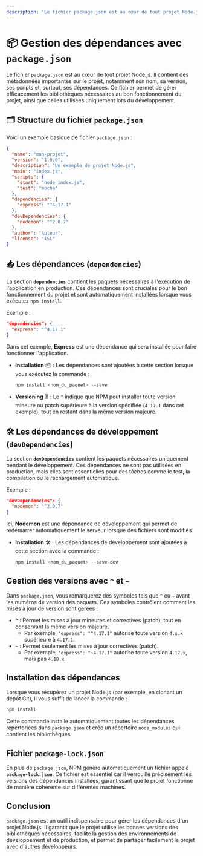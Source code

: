 ```yaml
---
description: "Le fichier package.json est au cœur de tout projet Node.js. Il contient des métadonnées importantes sur le projet, notamment son nom, sa version, ses scripts et, surtout, ses dépendances."
---
```

# 📦 Gestion des dépendances avec `package.json`

Le fichier `package.json` est au cœur de tout projet Node.js. Il contient des métadonnées importantes sur le projet, notamment son nom, sa version, ses scripts et, surtout, ses dépendances. Ce fichier permet de gérer efficacement les bibliothèques nécessaires au bon fonctionnement du projet, ainsi que celles utilisées uniquement lors du développement.

## 🗂️ Structure du fichier `package.json`
Voici un exemple basique de fichier `package.json` :
```json
{
  "name": "mon-projet",
  "version": "1.0.0",
  "description": "Un exemple de projet Node.js",
  "main": "index.js",
  "scripts": {
    "start": "node index.js",
    "test": "mocha"
  },
  "dependencies": {
    "express": "^4.17.1"
  },
  "devDependencies": {
    "nodemon": "^2.0.7"
  },
  "author": "Auteur",
  "license": "ISC"
}
```

## 📥 Les dépendances (`dependencies`)
La section **`dependencies`** contient les paquets nécessaires à l'exécution de l'application en production. Ces dépendances sont cruciales pour le bon fonctionnement du projet et sont automatiquement installées lorsque vous exécutez `npm install`.

Exemple :
```json
"dependencies": {
  "express": "^4.17.1"
}
```
Dans cet exemple, **Express** est une dépendance qui sera installée pour faire fonctionner l'application.

- **Installation** 📦 : Les dépendances sont ajoutées à cette section lorsque vous exécutez la commande :
  ```bash copy
  npm install <nom_du_paquet> --save
  ```
- **Versioning** ⏳ : Le `^` indique que NPM peut installer toute version mineure ou patch supérieure à la version spécifiée (`4.17.1` dans cet exemple), tout en restant dans la même version majeure.

## 🛠️ Les dépendances de développement (`devDependencies`)
La section **`devDependencies`** contient les paquets nécessaires uniquement pendant le développement. Ces dépendances ne sont pas utilisées en production, mais elles sont essentielles pour des tâches comme le test, la compilation ou le rechargement automatique.

Exemple :
```json
"devDependencies": {
  "nodemon": "^2.0.7"
}
```
Ici, **Nodemon** est une dépendance de développement qui permet de redémarrer automatiquement le serveur lorsque des fichiers sont modifiés.

- **Installation** 🛠️ : Les dépendances de développement sont ajoutées à cette section avec la commande :
  ```bash copy
  npm install <nom_du_paquet> --save-dev
  ```

## **Gestion des versions avec `^` et `~`**
Dans `package.json`, vous remarquerez des symboles tels que `^` ou `~` avant les numéros de version des paquets. Ces symboles contrôlent comment les mises à jour de version sont gérées :
- **`^`** : Permet les mises à jour mineures et correctives (patch), tout en conservant la même version majeure.
  - Par exemple, `"express": "^4.17.1"` autorise toute version `4.x.x` supérieure à `4.17.1`.
- **`~`** : Permet seulement les mises à jour correctives (patch).
  - Par exemple, `"express": "~4.17.1"` autorise toute version `4.17.x`, mais pas `4.18.x`.

## **Installation des dépendances**
Lorsque vous récupérez un projet Node.js (par exemple, en clonant un dépôt Git), il vous suffit de lancer la commande :
```bash copy
npm install
```
Cette commande installe automatiquement toutes les dépendances répertoriées dans `package.json` et crée un répertoire `node_modules` qui contient les bibliothèques.

## **Fichier `package-lock.json`**
En plus de `package.json`, NPM génère automatiquement un fichier appelé **`package-lock.json`**. Ce fichier est essentiel car il verrouille précisément les versions des dépendances installées, garantissant que le projet fonctionne de manière cohérente sur différentes machines.

## Conclusion
`package.json` est un outil indispensable pour gérer les dépendances d'un projet Node.js. Il garantit que le projet utilise les bonnes versions des bibliothèques nécessaires, facilite la gestion des environnements de développement et de production, et permet de partager facilement le projet avec d'autres développeurs.